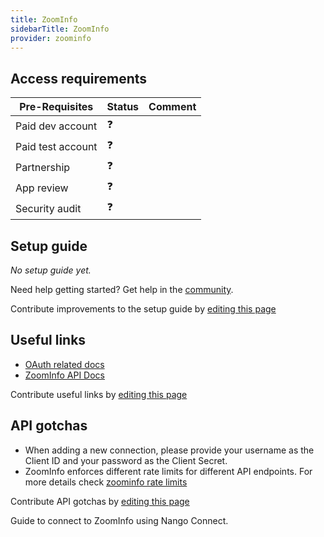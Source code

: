 ```yaml
---
title: ZoomInfo
sidebarTitle: ZoomInfo
provider: zoominfo
---
```




<Overview />
<PreBuiltTooling provider={providers[pageMetadata.provider]} />
<PreBuiltUseCases />

## Access requirements
| Pre-Requisites | Status | Comment|
| - | - | - |
| Paid dev account | ❓ |  |
| Paid test account | ❓ |  |
| Partnership | ❓ | |
| App review | ❓ |  |
| Security audit | ❓ | |


## Setup guide

_No setup guide yet._

<Tip>Need help getting started? Get help in the [community](https://nango.dev/slack).</Tip>

<Note>Contribute improvements to the setup guide by [editing this page](https://github.com/nangohq/nango/tree/master/docs-v2/integrations/all/zoominfo.mdx)</Note>


## Useful links

-   [OAuth related docs](https://api-docs.zoominfo.com/#477888fc-8308-4645-81ca-ca7a6d7ba3d1)
-   [ZoomInfo API Docs](https://api-docs.zoominfo.com/#intro)

<Note>Contribute useful links by [editing this page](https://github.com/nangohq/nango/tree/master/docs-v2/integrations/all/zoominfo.mdx)</Note>

## API gotchas

-   When adding a new connection, please provide your username as the Client ID and your password as the Client Secret.
-   ZoomInfo enforces different rate limits for different API endpoints. For more details check [zoominfo rate limits](https://api-docs.zoominfo.com/#rate-and-usage-limits)

<Note>Contribute API gotchas by [editing this page](https://github.com/nangohq/nango/tree/master/docs-v2/integrations/all/zoom.mdx)</Note>

<Card title="Connect to ZoomInfo" icon="link" href="/integrations/all/zoominfo/connect" horizontal>
  Guide to connect to ZoomInfo using Nango Connect.
</Card>
